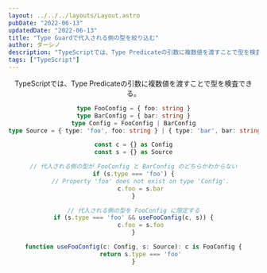 ```yaml
---
layout: ../../../layouts/Layout.astro
pubDate: "2022-06-13"
updatedDate: "2022-06-13"
title: "Type Guardで代入される側の型を絞り込む"
author: ダーシノ
description: "TypeScriptでは、Type Predicateの引数に複数値を渡すことで型を検査できる。"
tags: ["TypeScript"]
---
```



<Header {...frontmatter} />

TypeScriptでは、Type Predicateの引数に複数値を渡すことで型を検査できる。

```ts
type FooConfig = { foo: string }
type BarConfig = { bar: string }
type Config = FooConfig | BarConfig
type Source = { type: 'foo', foo: string } | { type: 'bar', bar: string }

const c = {} as Config
const s = {} as Source

// 代入される側の型が FooConfig と BarConfig のどちらかわからない
if (s.type === 'foo') {
    // Property 'foo' does not exist on type 'Config'.
    c.foo = s.bar
}

// 代入される側の型を FooConfig に限定する
if (s.type === 'foo' && useFooConfig(c, s)) {
    c.foo = s.foo
}

function useFooConfig(c: Config, s: Source): c is FooConfig {
    return s.type === 'foo'
}
```
